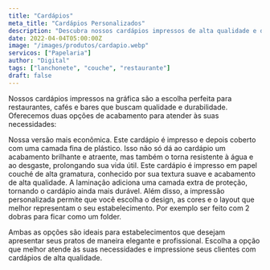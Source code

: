 ```yaml
---
title: "Cardápios"
meta_title: "Cardápios Personalizados"
description: "Descubra nossos cardápios impressos de alta qualidade e durabilidade. Opções de acabamento plastificado ou em Couché 300g laminado. Impressione seus clientes!"
date: 2022-04-04T05:00:00Z
image: "/images/produtos/cardapio.webp"
servicos: ["Papelaria"]
author: "Digital"
tags: ["lanchonete", "couche", "restaurante"]
draft: false
---
```


Nossos cardápios impressos na gráfica são a escolha perfeita para restaurantes, cafés e bares que buscam qualidade e durabilidade. Oferecemos duas opções de acabamento para atender às suas necessidades:

<Accordion client:load title="Sulfite ou Couchê 125g Plastificado">
Nossa versão mais econômica. Este cardápio é impresso e depois coberto com uma camada fina de plástico. Isso não só dá ao cardápio um acabamento brilhante e atraente, mas também o torna resistente à água e ao desgaste, prolongando sua vida útil.


</Accordion>
<Accordion client:load title="Couchê 250g Laminado">
Este cardápio é impresso em papel couché de alta gramatura, conhecido por sua textura suave e acabamento de alta qualidade. A laminação adiciona uma camada extra de proteção, tornando o cardápio ainda mais durável. Além disso, a impressão personalizada permite que você escolha o design, as cores e o layout que melhor representam o seu estabelecimento. Por exemplo ser feito com 2 dobras para ficar como um folder.
</Accordion>

Ambas as opções são ideais para estabelecimentos que desejam apresentar seus pratos de maneira elegante e profissional. Escolha a opção que melhor atende às suas necessidades e impressione seus clientes com cardápios de alta qualidade.

<ButtonWhatsapp
  label="ORÇAMENTO PELO WHATSAPP"
  tag="_blank"
  produto="Cardápios"
  phoneNumber="5567999005557"
/>
